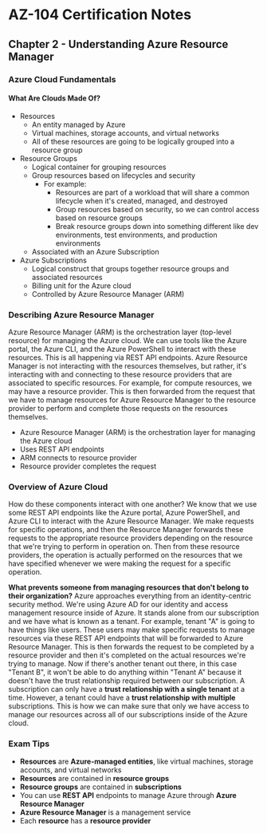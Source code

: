 # AZ-104 Certification Notes
## Chapter 2 - Understanding Azure Resource Manager

### Azure Cloud Fundamentals
#### What Are Clouds Made Of?
* Resources
	* An entity managed by Azure
	* Virtual machines, storage accounts, and virtual networks
	* All of these resources are going to be logically grouped into a resource group
* Resource Groups
	* Logical container for grouping resources
	* Group resources based on lifecycles and security
		* For example:
			* Resources are part of a workload that will share a common lifecycle when it's created, managed, and destroyed
			* Group resources based on security, so we can control access based on resource groups
			* Break resource groups down into something different like dev environments, test environments, and production environments
	* Associated with an Azure Subscription
* Azure Subscriptions
	* Logical construct that groups together resource groups and associated resources
	* Billing unit for the Azure cloud
	* Controlled by Azure Resource Manager (ARM)

### Describing Azure Resource Manager
Azure Resource Manager (ARM) is the orchestration layer (top-level resource) for managing the Azure cloud. We can use tools like the Azure portal, the Azure CLI, and the Azure PowerShell to interact with these resources. This is all happening via REST API endpoints. Azure Resource Manager is not interacting with the resources themselves, but rather, it's interacting with and connecting to these resource providers that are associated to specific resources. For example, for compute resources, we may have a resource provider. This is then forwarded from the request that we have to manage resources for Azure Resource Manager to the resource provider to perform and complete those requests on the resources themselves.
* Azure Resource Manager (ARM) is the orchestration layer for managing the Azure cloud
* Uses REST API endpoints
* ARM connects to resource provider
* Resource provider completes the request

### Overview of Azure Cloud
How do these components interact with one another? We know that we use some REST API endpoints like the Azure portal, Azure PowerShell, and Azure CLI to interact with the Azure Resource Manager. We make requests for specific operations, and then the Resource Manager forwards these requests to the appropriate resource providers depending on the resource that we're trying to perform in operation on. Then from these resource providers, the operation is actually performed on the resources that we have specified whenever we were making the request for a specific operation.

**What prevents someone from managing resources that don't belong to their organization?** Azure approaches everything from an identity-centric security method. We're using Azure AD for our identity and access management resource inside of Azure. It stands alone from our subscription and we have what is known as a tenant. For example, tenant "A" is going to have things like users. These users may make specific requests to manage resources via these REST API endpoints that will be forwarded to Azure Resource Manager. This is then forwards the request to be completed by a resource provider and then it's completed on the actual resources we're trying to manage. Now if there's another tenant out there, in this case "Tenant B", it won't be able to do anything within "Tenant A" because it doesn't have the trust relationship required between our subscription. A subscription can only have a **trust relationship with a single tenant** at a time. However, a tenant could have a **trust relationship with multiple** subscriptions. This is how we can make sure that only we have access to manage our resources across all of our subscriptions inside of the Azure cloud.

### Exam Tips
* **Resources** are **Azure-managed entities**, like virtual machines, storage accounts, and virtual networks
* **Resources** are contained in **resource groups**
* **Resource groups** are contained in **subscriptions**
* You can use **REST API** endpoints to manage Azure through **Azure Resource Manager**
* **Azure Resource Manager** is a management service
* Each **resource** has a **resource provider**